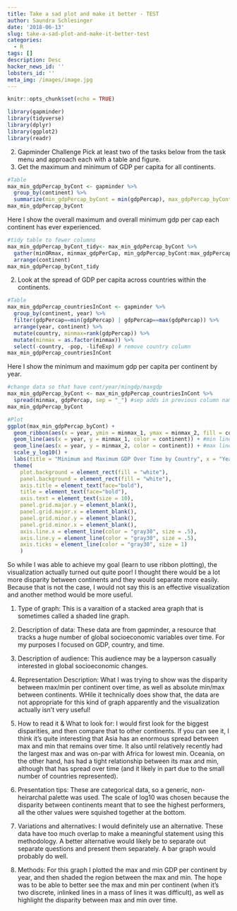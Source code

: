 ```yaml
---
title: Take a sad plot and make it better - TEST
author: Saundra Schlesinger
date: '2018-06-13'
slug: take-a-sad-plot-and-make-it-better-test
categories:
  - R
tags: []
description: Desc
hacker_news_id: ''
lobsters_id: ''
meta_img: /images/image.jpg
---
```


```r
knitr::opts_chunk$set(echo = TRUE)
```

```r
library(gapminder)
library(tidyverse)
library(dplyr)
library(ggplot2)
library(readr)
```

2. Gapminder Challenge
Pick at least two of the tasks below from the task menu and approach each with a table and figure.
1. Get the maximum and minimum of GDP per capita for all continents.
```r
#Table
max_min_gdpPercap_byCont <- gapminder %>%
  group_by(continent) %>% 
  summarize(min_gdpPercap_byCont = min(gdpPercap), max_gdpPercap_byCont = max(gdpPercap))
max_min_gdpPercap_byCont
```
Here I show the overall maximum and overall minimum gdp per cap each continent has ever experienced.

```r
#tidy table to fewer columns
max_min_gdpPercap_byCont_tidy<- max_min_gdpPercap_byCont %>%
  gather(minORmax, minmax_gdpPerCap, min_gdpPercap_byCont:max_gdpPercap_byCont, factor_key = TRUE) %>%
  arrange(continent)
max_min_gdpPercap_byCont_tidy
```


2. Look at the spread of GDP per capita across countries within the continents.
```r
#Table
max_min_gdpPercap_countriesInCont <- gapminder %>%
  group_by(continent, year) %>%
  filter(gdpPercap==min(gdpPercap) | gdpPercap==max(gdpPercap)) %>%
  arrange(year, continent) %>%
  mutate(country, minmax=rank(gdpPercap)) %>%
  mutate(minmax = as.factor(minmax)) %>%
  select(-country, -pop, -lifeExp) # remove country column
max_min_gdpPercap_countriesInCont
```
Here I show the minimum and maximum gdp per capita per continent by year.

```r
#change data so that have cont/year/mingdp/maxgdp
max_min_gdpPercap_byCont <- max_min_gdpPercap_countriesInCont %>%
  spread(minmax, gdpPercap, sep = "_") #sep adds in previous column name
max_min_gdpPercap_byCont
```


```r
#Plot
ggplot(max_min_gdpPercap_byCont) +
  geom_ribbon(aes(x = year, ymin = minmax_1, ymax = minmax_2, fill = continent), alpha = 0.05) + #creates shading between min and max
  geom_line(aes(x = year, y = minmax_1, color = continent)) + #min line
  geom_line(aes(x = year, y = minmax_2, color = continent)) + #max line
  scale_y_log10() +
  labs(title = "Minimum and Maximum GDP Over Time by Country", x = "Year", y = "GDP (log10)") +
  theme(
    plot.background = element_rect(fill = "white"),
    panel.background = element_rect(fill = "white"),
    axis.title = element_text(face="bold"), 
    title = element_text(face="bold"), 
    axis.text = element_text(size = 10), 
    panel.grid.major.y = element_blank(), 
    panel.grid.major.x = element_blank(), 
    panel.grid.minor.y = element_blank(), 
    panel.grid.minor.x = element_blank(), 
    axis.line.x = element_line(color = "gray30", size = .5), 
    axis.line.y = element_line(color = "gray30", size = .5), 
    axis.ticks = element_line(color = "gray30", size = 1)
    )
```

So while I was able to achieve my goal (learn to use ribbon plotting), the visualization actually turned out quite poor! I thought there would be a lot more disparity between continents and they would separate more easily. Because that is not the case, I would not say this is an effective visualization and another method would be more useful.

1) Type of graph:
This is a varaition of a stacked area graph that is sometimes called a shaded line graph.

2) Description of data:
These data are from gapminder, a resource that tracks a huge number of global socioeconomic variables over time. For my purposes I focused on GDP, country, and time.

3) Description of audience:
This audience may be a layperson casually interested in global socioeconomic changes.

4) Representation Description:
What I was trying to show was the disparity between max/min per continent over time, as well as absolute min/max between continents. WHile it technically does show that, the data are not appropriate for this kind of graph apparently and the visualization actually isn't very useful!

5) How to read it & What to look for: 
I would first look for the biggest disparities, and then compare that to other continents. If you can see it, I think it's quite interesting that Asia has an enormous spread between max and min that remains over time. It also until relatively recently had the largest max and was on-par with Africa for lowest min. Oceania, on the other hand, has had a tight relationship between its max and min, although that has spread over time (and it likely in part due to the small number of countries represented).

6) Presentation tips: 
These are categorical data, so a generic, non-heirarchal palette was used. The scale of log10 was chosen because the disparity between continents meant that to see the highest performers, all the other values were squished together at the bottom.

7) Variations and alternatives: 
I would definitely use an alternative. These data have too much overlap to make a meaningful statement using this methodology. A better alternative would likely be to separate out separate questions and present them separately. A bar graph would probably do well.

8) Methods:
 For this graph I plotted the max and min GDP per continent by year, and then shaded the region between the max and min. The hope was to be able to better see the max and min per continent (when it's two discrete, inlinked lines in a mass of lines it was difficult), as well as highlight the disparity between max and min over time.